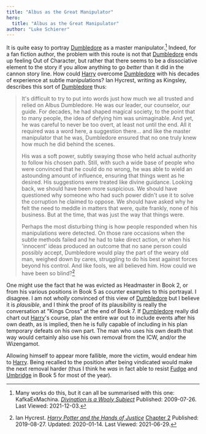 ```yaml
---
title: "Albus as the Great Manipulator"
hero:
  title: "Albus as the Great Manipulator"
author: "Luke Schierer"
---
```


It is quite easy to portray [Dumbledore][AD1] as a master
manipulator.[^211203-1]  Indeed, for a fan fiction author, the problem with
this route is not that [Dumbledore][AD1] ends up feeling Out of Character, but
rather that there seems to be a dissociative element to the story if you allow
anything to go *better* than it did in the cannon story line.  How could
[Harry] overcome [Dumbledore][AD1] with his decades of experience at
subtle manipulations? Ian Hycrest, writing as Kingsley, describes this sort of
[Dumbledore][AD1] thus:

> It's difficult to try to put into words just how much we all trusted and
> relied on Albus Dumbledore. He was our leader, our counselor, our guide. For
> decades, he had shaped magical society, to the point that to many people, the
> idea of defying him was unimaginable. And yet, he was careful to never be too
> overt, at least not until the end. All it required was a word here, a
> suggestion there… and like the master manipulator that he was, Dumbledore
> ensured that no one truly knew how much he did behind the scenes.
>
> His was a soft power, subtly swaying those who held actual authority to follow
> his chosen path. Still, with such a wide base of people who were convinced
> that he could do no wrong, he was able to wield an astounding amount of
> influence, ensuring that things went as he desired. His suggestions were
> treated like divine guidance. Looking back, we should have been more
> suspicious. We should have questioned why someone who had such power didn't
> use it to solve the corruption he claimed to oppose. We should have asked why
> he felt the need to meddle in matters that were, quite frankly, none of his
> business. But at the time, that was just the way that things were.
>
> Perhaps the most disturbing thing is how people responded when his
> manipulations were detected. On those rare occasions when the subtle methods
> failed and he had to take direct action, or when his 'innocent' ideas
> produced an outcome that no sane person could possibly accept, Dumbledore
> would play the part of the weary old man, weighed down by cares, struggling
> to do his best against forces beyond his control. And like fools, we all
> believed him.  How could we have been so blind?[^20210629-1]

One might use the fact that he was evicted as Headmaster in Book 2, or from his
various positions in Book 5 as counter examples to this portrayal.  I disagree.
I am not *wholly* convinced of this view of [Dumbledore][AD1] but I believe it is
*plausible*, and I think the proof of its plausibility is really the
conversation at "Kings Cross" at the end of Book 7.  If [Dumbledore][AD1] really
did chart out [Harry]'s course, plan the entire war out to include events
after his own death, as is implied, then he is fully capable of including in his
plan temporary defeats on his own part.  The man who uses his own death that way
would certainly also use his own removal from the ICW, and/or the Wizengamot.

Allowing himself to appear more fallible, more the victim, would endear him to
[Harry].  Being recalled to the position after being vindicated would
make the next removal harder (thus I think he *was* in fact able to resist
[Fudge] and [Umbridge] in Book 5 for most of the year).


[Fudge]: <../../../fudge/cornelius_oswald/>

[Umbridge]: <../../../umbridge/delores_jane/>

[Harry]: <../../../potter/harry_james>

[AD1]: <../>

[^211203-1]: Many works do this, but it can all be summarised with this one:
    KafkaExMachina. _[Divination is a Wooly Subject](https://www.fanfiction.net/s/5251162)_
    Published: 2009-07-26. Last Viewed: 2021-12-03.

[^20210629-1]: Ian Hycrest.
    _[Harry Potter and the Hands of Justice](https://www.fanfiction.net/s/13374289)_
    [Chapter 2](https://www.fanfiction.net/s/13374289/2/Harry-Potter-and-the-Hands-of-Justice)
    Published: 2019-08-27. Updated: 2020-01-14. Last Viewed: 2021-06-29.
